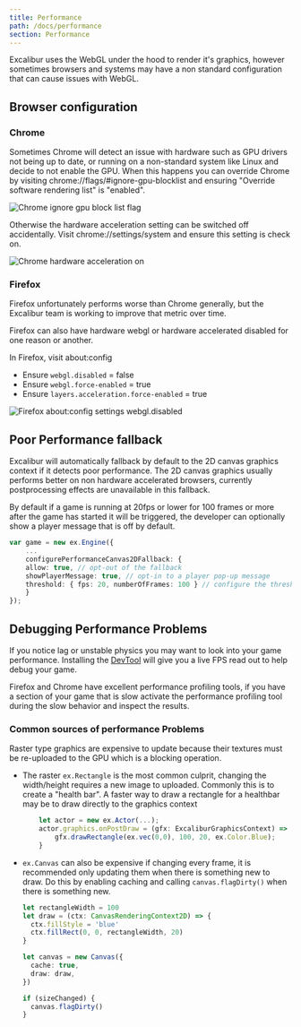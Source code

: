 ```yaml
---
title: Performance
path: /docs/performance
section: Performance
---
```


Excalibur uses the WebGL under the hood to render it's graphics, however sometimes browsers and systems may have a non standard configuration that can cause issues with WebGL.

## Browser configuration

### Chrome

Sometimes Chrome will detect an issue with hardware such as GPU drivers not being up to date, or running on a non-standard system like Linux and decide to not enable the GPU. When this happens you can override Chrome by visiting chrome://flags/#ignore-gpu-blocklist and ensuring "Override software rendering list" is "enabled".

![Chrome ignore gpu block list flag](14-performance/gpu-block-list.png)

Otherwise the hardware acceleration setting can be switched off accidentally. Visit chrome://settings/system and ensure this setting is check on.

![Chrome hardware acceleration on](14-performance/hardware-acceleration.png)

### Firefox

Firefox unfortunately performs worse than Chrome generally, but the Excalibur team is working to improve that metric over time.

Firefox can also have hardware webgl or hardware accelerated disabled for one reason or another.

In Firefox, visit about:config

- Ensure `webgl.disabled` = false
- Ensure `webgl.force-enabled` = true
- Ensure `layers.acceleration.force-enabled` = true

![Firefox about:config settings webgl.disabled](14-performance/about-config.png)

## Poor Performance fallback

Excalibur will automatically fallback by default to the 2D canvas graphics context if it detects poor performance. The 2D canvas graphics usually performs better on non hardware accelerated browsers, currently postprocessing effects are unavailable in this fallback.

By default if a game is running at 20fps or lower for 100 frames or more after the game has started it will be triggered, the developer can optionally show a player message that is off by default.

```typescript
var game = new ex.Engine({
    ...
    configurePerformanceCanvas2DFallback: {
    allow: true, // opt-out of the fallback
    showPlayerMessage: true, // opt-in to a player pop-up message
    threshold: { fps: 20, numberOfFrames: 100 } // configure the threshold to trigger the fallback
    }
});
```

## Debugging Performance Problems

If you notice lag or unstable physics you may want to look into your game performance. Installing the [DevTool](/docs/devtool) will give you a live FPS read out to help debug your game.

Firefox and Chrome have excellent performance profiling tools, if you have a section of your game that is slow activate the performance profiling tool during the slow behavior and inspect the results.

### Common sources of performance Problems

Raster type graphics are expensive to update because their textures must be re-uploaded to the GPU which is a blocking operation.

- The raster `ex.Rectangle` is the most common culprit, changing the width/height requires a new image to uploaded. Commonly this is to create a "health bar". A faster way to draw a rectangle for a healthbar may be to draw directly to the graphics context
  ```typescript
      let actor = new ex.Actor(...);
      actor.graphics.onPostDraw = (gfx: ExcaliburGraphicsContext) => {
          gfx.drawRectangle(ex.vec(0,0), 100, 20, ex.Color.Blue);
      }
  ```
- `ex.Canvas` can also be expensive if changing every frame, it is recommended only updating them when there is something new to draw. Do this by enabling caching and calling `canvas.flagDirty()` when there is something new.

  ```typescript
  let rectangleWidth = 100
  let draw = (ctx: CanvasRenderingContext2D) => {
    ctx.fillStyle = 'blue'
    ctx.fillRect(0, 0, rectangleWidth, 20)
  }

  let canvas = new Canvas({
    cache: true,
    draw: draw,
  })

  if (sizeChanged) {
    canvas.flagDirty()
  }
  ```
